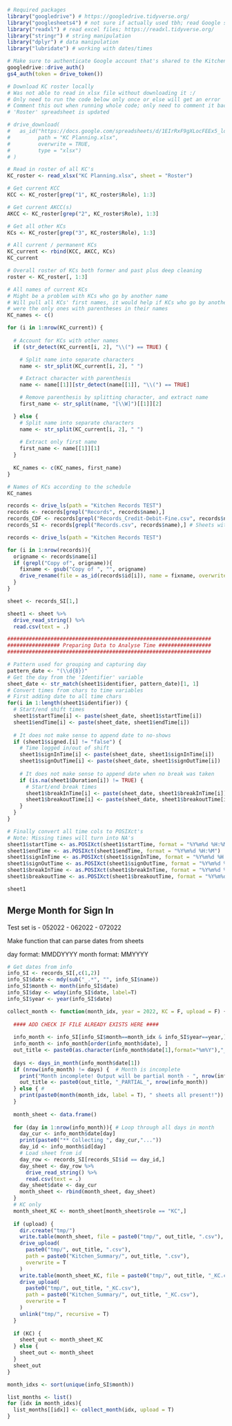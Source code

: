 
```r
# Required packages
library("googledrive") # https://googledrive.tidyverse.org/
library("googlesheets4") # not sure if actually used tbh; read Google sheets
library("readxl") # read excel files; https://readxl.tidyverse.org/
library("stringr") # string manipulation
library("dplyr") # data manipulation
library("lubridate") # working with dates/times

# Make sure to authenticate Google account that's shared to the Kitchen Records folder
googledrive::drive_auth()
gs4_auth(token = drive_token())
```

```r
# Download KC roster locally
# Was not able to read in xlsx file without downloading it :/
# Only need to run the code below only once or else will get an error
# Comment this out when running whole code; only need to comment it back if/when
# 'Roster' spreadsheet is updated

# drive_download(
#   as_id("https://docs.google.com/spreadsheets/d/1EIrRxF9gXLocFEEx5_ldjCIcuvDoXBfw/edit#gid=57217781",
#         path = "KC Planning.xlsx",
#         overwrite = TRUE,
#         type = "xlsx")
# )

# Read in roster of all KC's
KC_roster <- read_xlsx("KC Planning.xlsx", sheet = "Roster")

# Get current KCC
KCC <- KC_roster[grep("1", KC_roster$Role), 1:3]

# Get current AKCC(s)
AKCC <- KC_roster[grep("2", KC_roster$Role), 1:3]

# Get all other KCs
KCs <- KC_roster[grep("3", KC_roster$Role), 1:3]

# All current / permanent KCs
KC_current <- rbind(KCC, AKCC, KCs)
KC_current

# Overall roster of KCs both former and past plus deep cleaning
roster <- KC_roster[, 1:3]

# All names of current KCs
# Might be a problem with KCs who go by another name
# Will pull all KCs' first names, it would help if KCs who go by another name
# were the only ones with parentheses in their names
KC_names <- c()

for (i in 1:nrow(KC_current)) {
  
  # Account for KCs with other names
  if (str_detect(KC_current[i, 2], "\\(") == TRUE) {

    # Split name into separate characters
    name <- str_split(KC_current[i, 2], " ")

    # Extract character with parenthesis
    name <- name[[1]][str_detect(name[[1]], "\\(") == TRUE]

    # Remove parenthesis by splitting character, and extract name
    first_name <- str_split(name, "[\\W]")[[1]][2]

  } else {
    # Split name into separate characters
    name <- str_split(KC_current[i, 2], " ")
    
    # Extract only first name
    first_name <- name[[1]][1]
  }
  
  KC_names <- c(KC_names, first_name)
}

# Names of KCs according to the schedule
KC_names
```

```r
records <- drive_ls(path = "Kitchen Records TEST")
records <- records[grepl("Records", records$name),]
records_CDF <- records[grepl("Records_Credit-Debit-Fine.csv", records$name),] # CDF = Credit_Debit_Fine
records_SI <- records[grepl("Records.csv", records$name),] # Sheets with times
```

```r

records <- drive_ls(path = "Kitchen Records TEST")

for (i in 1:nrow(records)){
  origname <- records$name[i]
  if (grepl("Copy of", origname)){
    fixname <- gsub("Copy of ", "", origname)
    drive_rename(file = as_id(records$id[i]), name = fixname, overwrite = T)
  }
}
```


```r
sheet <- records_SI[1,]

sheet1 <- sheet %>%
  drive_read_string() %>%
  read.csv(text = .)

##################################################################
################# Preparing Data to Analyse Time #################
##################################################################

# Pattern used for grouping and capturing day
pattern_date <- "(\\d{8})"
# Get the day from the 'Identifier' variable
sheet_date <- str_match(sheet1$identifier, pattern_date)[1, 1]
# Convert times from chars to time variables
# First adding date to all time chars
for(i in 1:length(sheet1$identifier)) {
  # Start/end shift times
  sheet1$startTime[i] <- paste(sheet_date, sheet1$startTime[i])
  sheet1$endTime[i] <- paste(sheet_date, sheet1$endTime[i])
  
  # It does not make sense to append date to no-shows
  if (sheet1$signed.[i] != "false") {
    # Time logged in/out of shift
    sheet1$signInTime[i] <- paste(sheet_date, sheet1$signInTime[i])
    sheet1$signOutTime[i] <- paste(sheet_date, sheet1$signOutTime[i])
    
    # It does not make sense to append date when no break was taken
    if (is.na(sheet1$Duration[i]) != TRUE) {
      # Start/end break times
      sheet1$breakInTime[i] <- paste(sheet_date, sheet1$breakInTime[i])
      sheet1$breakoutTime[i] <- paste(sheet_date, sheet1$breakoutTime[i])
    }
  }
}

# Finally convert all time cols to POSIXct's
# Note: Missing times will turn into NA's
sheet1$startTime <- as.POSIXct(sheet1$startTime, format = "%Y%m%d %H:%M")
sheet1$endTime <- as.POSIXct(sheet1$endTime, format = "%Y%m%d %H:%M")
sheet1$signInTime <- as.POSIXct(sheet1$signInTime, format = "%Y%m%d %H:%M")
sheet1$signOutTime <- as.POSIXct(sheet1$signOutTime, format = "%Y%m%d %H:%M")
sheet1$breakInTime <- as.POSIXct(sheet1$breakInTime, format = "%Y%m%d %H:%M")
sheet1$breakoutTime <- as.POSIXct(sheet1$breakoutTime, format = "%Y%m%d %H:%M")

sheet1
```


## Merge Month for Sign In

Test set is
- 052022
- 062022
- 072022

Make function that can parse dates from sheets

day format: MMDDYYYY
month format: MMYYYY

```r
# Get dates from info
info_SI <- records_SI[,c(1,2)]
info_SI$date <- mdy(sub("_.*", "", info_SI$name))
info_SI$month <- month(info_SI$date)
info_SI$day <- wday(info_SI$date, label=T)
info_SI$year <- year(info_SI$date)
```


```r
collect_month <- function(month_idx, year = 2022, KC = F, upload = F) {
  
  #### ADD CHECK IF FILE ALREADY EXISTS HERE ####
  
  info_month <- info_SI[info_SI$month==month_idx & info_SI$year==year,]
  info_month <- info_month[order(info_month$date), ]
  out_title <- paste0(as.character(info_month$date[1],format="%m%Y"),"_Records")
  
  days <- days_in_month(info_month$date[1])
  if (nrow(info_month) != days) {  # Month is incomplete
    print("Month incomplete! Output will be partial month - ", nrow(info_month), " entries")
    out_title <- paste0(out_title, "_PARTIAL_", nrow(info_month))
  } else { #
    print(paste0(month(month_idx, label = T), " sheets all present!"))
  }
  
  month_sheet <- data.frame()
  
  for (day in 1:nrow(info_month)){ # Loop through all days in month
    day_cur <- info_month$date[day]
    print(paste0("** Collecting ", day_cur,"..."))
    day_id <- info_month$id[day]
    # Load sheet from id
    day_row <- records_SI[records_SI$id == day_id,]
    day_sheet <- day_row %>%
      drive_read_string() %>%
      read.csv(text = .)
    day_sheet$date <- day_cur
    month_sheet <- rbind(month_sheet, day_sheet)
  }
  # KC only
  month_sheet_KC <- month_sheet[month_sheet$role == "KC",]
  
  if (upload) {
    dir.create("tmp/")
    write.table(month_sheet, file = paste0("tmp/", out_title, ".csv"), sep = ",", quote = F, row.names = F)
    drive_upload(
      paste0("tmp/", out_title, ".csv"),
      path = paste0("Kitchen_Summary/", out_title, ".csv"),
      overwrite = T
    )
    write.table(month_sheet_KC, file = paste0("tmp/", out_title, "_KC.csv"), sep = ",", quote = F, row.names = F)
    drive_upload(
      paste0("tmp/", out_title, "_KC.csv"),
      path = paste0("Kitchen_Summary/", out_title, "_KC.csv"),
      overwrite = T
    )
    unlink("tmp/", recursive = T)
  }
  
  if (KC) {
    sheet_out <- month_sheet_KC
  } else {
    sheet_out <- month_sheet
  }
  sheet_out
}

month_idxs <- sort(unique(info_SI$month))

list_months <- list()
for (idx in month_idxs){
  list_months[[idx]] <- collect_month(idx, upload = T)
}

```


